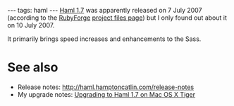 ---
tags: haml
---
[[Haml 1.7]] was apparently released on 7 July 2007 (according to the [[RubyForge]] [http://rubyforge.org/frs/?group_id=2760 project files page]) but I only found out about it on 10 July 2007.

It primarily brings speed increases and enhancements to the Sass.

= See also =

* Release notes: http://haml.hamptoncatlin.com/release-notes
* My upgrade notes: [[Upgrading to Haml 1.7 on Mac OS X Tiger]]
